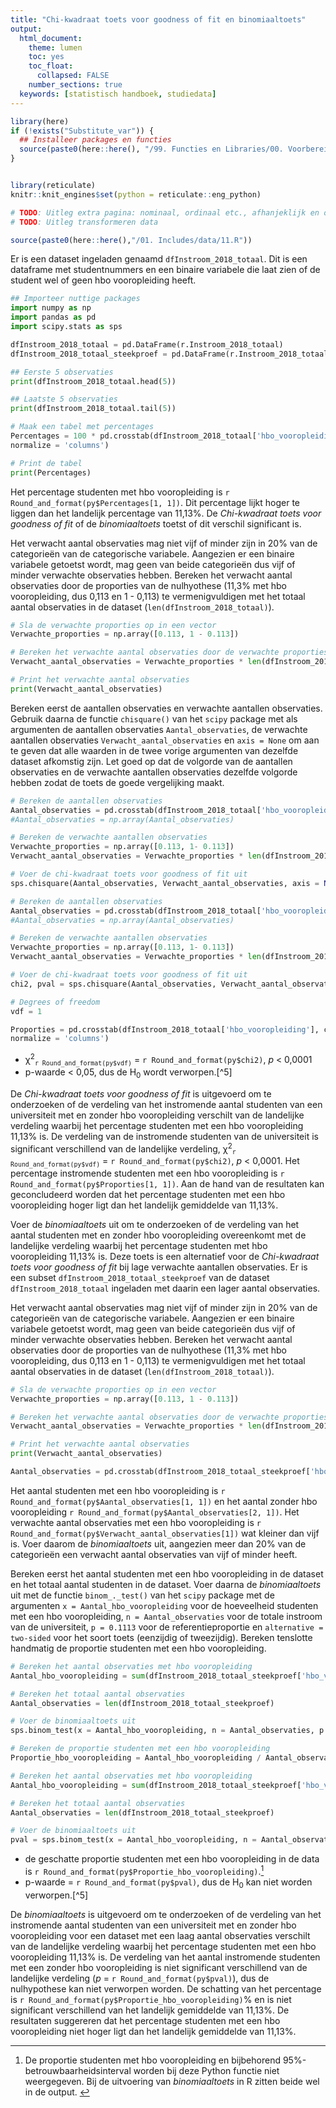 ```yaml
---
title: "Chi-kwadraat toets voor goodness of fit en binomiaaltoets"
output:
  html_document:
    theme: lumen
    toc: yes
    toc_float: 
      collapsed: FALSE 
    number_sections: true
  keywords: [statistisch handboek, studiedata]
---
```


<!-- ## CLOSEDBLOK: Functies.R -->
```r
library(here)
if (!exists("Substitute_var")) {
  ## Installeer packages en functies
  source(paste0(here::here(), "/99. Functies en Libraries/00. Voorbereidingen.R"), echo = FALSE)
}
```
<!-- ## /CLOSEDBLOK: Functies.R -->

<style>
`r htmltools::includeHTML(paste0(here::here(),"/01. Includes/css/Stylesheet_SHHO.css"))`
</style>

<!-- ## CLOSEDBLOK: Header.R -->
```r
```
<!-- ## /CLOSEDBLOK: Header.R -->

<!-- ## CLOSEDBLOK: Reticulate.py -->
```r
library(reticulate)
knitr::knit_engines$set(python = reticulate::eng_python)
```
<!-- ## /CLOSEDBLOK: Reticulate.py -->

<!-- ## OPENBLOK: Data-aanmaken.py -->
```r
# TODO: Uitleg extra pagina: nominaal, ordinaal etc., afhanjeklijk en onafhankelijk  
# TODO: Uitleg transformeren data 
```
```r
source(paste0(here::here(),"/01. Includes/data/11.R"))
```
<!-- ## /OPENBLOK: Data-aanmaken.py -->


<!-- ## TEKSTBLOK: Data-bekijken1.py -->
Er is een dataset ingeladen genaamd `dfInstroom_2018_totaal`. Dit is een dataframe met studentnummers en een binaire variabele die laat zien of de student wel of geen hbo vooropleiding heeft.
<!-- ## /TEKSTBLOK: Data-bekijken1.py -->

<!-- ## OPENBLOK: Data-bekijken2.py -->
```python
## Importeer nuttige packages
import numpy as np
import pandas as pd
import scipy.stats as sps
```
```python
dfInstroom_2018_totaal = pd.DataFrame(r.Instroom_2018_totaal)
dfInstroom_2018_totaal_steekproef = pd.DataFrame(r.Instroom_2018_totaal_steekproef)

```
```python
## Eerste 5 observaties
print(dfInstroom_2018_totaal.head(5))
```

```python
## Laatste 5 observaties
print(dfInstroom_2018_totaal.tail(5))
```
<!-- ## /OPENBLOK: Data-bekijken2.py -->

<!-- ## OPENBLOK: Data-bekijken3.py -->
```python
# Maak een tabel met percentages
Percentages = 100 * pd.crosstab(dfInstroom_2018_totaal['hbo_vooropleiding'], columns = 'count',
normalize = 'columns')

# Print de tabel
print(Percentages)
```
<!-- ## /OPENBLOK: Data-bekijken3.py -->

<!-- ## TEKSTBLOK: Data-bekijken4.py -->
Het percentage studenten met hbo vooropleiding is `r Round_and_format(py$Percentages[1, 1])`. Dit percentage lijkt hoger te liggen dan het landelijk percentage van 11,13%. De *Chi-kwadraat toets voor goodness of fit* of de *binomiaaltoets* toetst of dit verschil significant is.
<!-- ## /TEKSTBLOK: Data-bekijken4.py -->

<!-- ## TEKSTBLOK: Assumptie.py -->
Het verwacht aantal observaties mag niet vijf of minder zijn in 20% van de categorieën van de categorische variabele. Aangezien er een binaire variabele getoetst wordt, mag geen van beide categorieën dus vijf of minder verwachte observaties hebben. Bereken het verwacht aantal observaties door de proporties van de nulhyothese (11,3% met hbo vooropleiding, dus 0,113 en 1 - 0,113) te vermenigvuldigen met het totaal aantal observaties in de dataset (`len(dfInstroom_2018_totaal)`).
<!-- ## /TEKSTBLOK: Assumptie.py -->

<!-- ## OPENBLOK: Assumptie1.py -->
```python
# Sla de verwachte proporties op in een vector
Verwachte_proporties = np.array([0.113, 1 - 0.113])

# Bereken het verwachte aantal observaties door de verwachte proporties met het totaal aantal observaties te vermenigvuldigen
Verwacht_aantal_observaties = Verwachte_proporties * len(dfInstroom_2018_totaal)

# Print het verwachte aantal observaties
print(Verwacht_aantal_observaties)
```
<!-- ## /OPENBLOK: Assumptie1.py -->


<!-- ## TEKSTBLOK: Chi-kwadraat1.py -->
Bereken eerst de aantallen observaties en verwachte aantallen observaties. Gebruik daarna de functie `chisquare()` van het `scipy` package met als argumenten de aantallen observaties `Aantal_observaties`, de verwachte aantallen observaties `Verwacht_aantal_observaties` en `axis = None` om aan te geven dat alle waarden in de twee vorige argumenten van dezelfde dataset afkomstig zijn. Let goed op dat de volgorde van de aantallen observaties en de verwachte aantallen observaties dezelfde volgorde hebben zodat de toets de goede vergelijking maakt.
<!-- ## /TEKSTBLOK: Chi-kwadraat1.py -->

<!-- ## OPENBLOK: Chi-kwadraat2.py-->
```python
# Bereken de aantallen observaties
Aantal_observaties = pd.crosstab(dfInstroom_2018_totaal['hbo_vooropleiding'], columns = 'count')
#Aantal_observaties = np.array(Aantal_observaties)

# Bereken de verwachte aantallen observaties
Verwachte_proporties = np.array([0.113, 1- 0.113])
Verwacht_aantal_observaties = Verwachte_proporties * len(dfInstroom_2018_totaal)

# Voer de chi-kwadraat toets voor goodness of fit uit
sps.chisquare(Aantal_observaties, Verwacht_aantal_observaties, axis = None)

```

<!-- ## /OPENBLOK: Chi-kwadraat2.py-->

<!-- ## CLOSEDBLOK: Chi-kwadraat3.py-->
```python
# Bereken de aantallen observaties
Aantal_observaties = pd.crosstab(dfInstroom_2018_totaal['hbo_vooropleiding'], columns = 'count')
#Aantal_observaties = np.array(Aantal_observaties)

# Bereken de verwachte aantallen observaties
Verwachte_proporties = np.array([0.113, 1- 0.113])
Verwacht_aantal_observaties = Verwachte_proporties * len(dfInstroom_2018_totaal)

# Voer de chi-kwadraat toets voor goodness of fit uit
chi2, pval = sps.chisquare(Aantal_observaties, Verwacht_aantal_observaties, axis = None)

# Degrees of freedom
vdf = 1

Proporties = pd.crosstab(dfInstroom_2018_totaal['hbo_vooropleiding'], columns = 'count',
normalize = 'columns')

```
<!-- ## /CLOSEDBLOK: Chi-kwadraat3.py-->

<!-- ## TEKSTBLOK: Chi-kwadraat4.py-->
* &chi;^2^~`r Round_and_format(py$vdf)`~ = `r Round_and_format(py$chi2)`, *p* < 0,0001
* p-waarde < 0,05, dus de H~0~ wordt verworpen.[^5]

<!-- ## /TEKSTBLOK: Chi-kwadraat4.py-->

<!-- ## TEKSTBLOK: Chi-kwadraat5.py-->
De *Chi-kwadraat toets voor goodness of fit* is uitgevoerd om te onderzoeken of de verdeling van het instromende aantal studenten van een universiteit met en zonder hbo vooropleiding verschilt van de landelijke verdeling waarbij het percentage studenten met een hbo vooropleiding 11,13% is. De verdeling van de instromende studenten van de universiteit is significant verschillend van de landelijke verdeling, &chi;^2^~`r Round_and_format(py$vdf)`~ = `r Round_and_format(py$chi2)`, *p* < 0,0001. Het percentage instromende studenten met een hbo vooropleiding is `r Round_and_format(py$Proporties[1, 1])`. Aan de hand van de resultaten kan geconcludeerd worden dat het percentage studenten met een hbo vooropleiding hoger ligt dan het landelijk gemiddelde van 11,13%.

<!-- ## /TEKSTBLOK: Chi-kwadraat5.py-->

















<!-- ## TEKSTBLOK: Binomiaaltoets1.py -->
Voer de *binomiaaltoets*  uit om te onderzoeken of de verdeling van het aantal studenten met en zonder hbo vooropleiding overeenkomt met de landelijke verdeling waarbij het percentage studenten met hbo vooropleiding 11,13% is. Deze toets is een alternatief voor de *Chi-kwadraat toets voor goodness of fit* bij lage verwachte aantallen observaties. Er is een subset `dfInstroom_2018_totaal_steekproef` van de dataset `dfInstroom_2018_totaal` ingeladen met daarin een lager aantal observaties.

Het verwacht aantal observaties mag niet vijf of minder zijn in 20% van de categorieën van de categorische variabele. Aangezien er een binaire variabele getoetst wordt, mag geen van beide categorieën dus vijf of minder verwachte observaties hebben. Bereken het verwacht aantal observaties door de proporties van de nulhyothese (11,3% met hbo vooropleiding, dus 0,113 en 1 - 0,113) te vermenigvuldigen met het totaal aantal observaties in de dataset (`len(dfInstroom_2018_totaal)`).
<!-- ## /TEKSTBLOK: Binomiaaltoets1.py -->

<!-- ## OPENBLOK: Binomiaaltoets2.py -->
```python
# Sla de verwachte proporties op in een vector
Verwachte_proporties = np.array([0.113, 1 - 0.113])

# Bereken het verwachte aantal observaties door de verwachte proporties met het totaal aantal observaties te vermenigvuldigen
Verwacht_aantal_observaties = Verwachte_proporties * len(dfInstroom_2018_totaal_steekproef)

# Print het verwachte aantal observaties
print(Verwacht_aantal_observaties)
```
```python
Aantal_observaties = pd.crosstab(dfInstroom_2018_totaal_steekproef['hbo_vooropleiding'], columns = 'count')

```
<!-- ## /OPENBLOK: Binomiaaltoets2.py -->

<!-- ## TEKSTBLOK: Binomiaaltoets3.py -->
Het aantal studenten met een hbo vooropleiding is `r Round_and_format(py$Aantal_observaties[1, 1])` en het aantal zonder hbo vooropleiding `r Round_and_format(py$Aantal_observaties[2, 1])`. Het verwachte aantal observaties met een hbo vooropleiding is `r Round_and_format(py$Verwacht_aantal_observaties[1])` wat kleiner dan vijf is. Voer daarom de *binomiaaltoets* uit, aangezien meer dan 20% van de categorieën een verwacht aantal observaties van vijf of minder heeft.
<!-- ## /TEKSTBLOK: Binomiaaltoets3.py -->

<!-- ## TEKSTBLOK: Binomiaaltoets4.py -->
Bereken eerst het aantal studenten met een hbo vooropleiding in de dataset en het totaal aantal studenten in de dataset. Voer daarna de *binomiaaltoets* uit met de functie `binom_._test()` van het `scipy` package met de argumenten `x = Aantal_hbo_vooropleiding` voor de hoeveelheid studenten met een hbo vooropleiding, `n = Aantal_observaties` voor de totale instroom van de universiteit, `p = 0.1113` voor de referentieproportie en  `alternative = two-sided` voor het soort toets (eenzijdig of tweezijdig). Bereken tenslotte handmatig de proportie studenten met een hbo vooropleiding.
<!-- ## /TEKSTBLOK: Binomiaaltoets4.py -->


<!-- ## OPENBLOK: Binomiaaltoets5.py -->
```python
# Bereken het aantal observaties met hbo vooropleiding
Aantal_hbo_vooropleiding = sum(dfInstroom_2018_totaal_steekproef['hbo_vooropleiding'] == 'ja')

# Bereken het totaal aantal observaties
Aantal_observaties = len(dfInstroom_2018_totaal_steekproef)

# Voer de binomiaaltoets uit
sps.binom_test(x = Aantal_hbo_vooropleiding, n = Aantal_observaties, p = 0.113, alternative = 'two-sided')

# Bereken de proportie studenten met een hbo vooropleiding
Proportie_hbo_vooropleiding = Aantal_hbo_vooropleiding / Aantal_observaties
```
<!-- ## /OPENBLOK: Binomiaaltoets5.py -->

<!-- ## CLOSEDBLOK: Binomiaaltoets6.py -->
```python
# Bereken het aantal observaties met hbo vooropleiding
Aantal_hbo_vooropleiding = sum(dfInstroom_2018_totaal_steekproef['hbo_vooropleiding'] == 'ja')

# Bereken het totaal aantal observaties
Aantal_observaties = len(dfInstroom_2018_totaal_steekproef)

# Voer de binomiaaltoets uit
pval = sps.binom_test(x = Aantal_hbo_vooropleiding, n = Aantal_observaties, p = 0.113, alternative = 'two-sided')

```
<!-- ## /CLOSEDBLOK: Binomiaaltoets6.py -->

<!-- ## TEKSTBLOK: Binomiaaltoets7.py-->
* de geschatte proportie studenten met een hbo vooropleiding in de data is `r Round_and_format(py$Proportie_hbo_vooropleiding)`.[^8]
* p-waarde = `r Round_and_format(py$pval)`, dus de H~0~ kan niet worden verworpen.[^5]  

<!-- ## /TEKSTBLOK: Binomiaaltoets7.py-->

<!-- ## TEKSTBLOK: Binomiaaltoets8.py-->
De *binomiaaltoets* is uitgevoerd om te onderzoeken of de verdeling van het instromende aantal studenten van een universiteit met en zonder hbo vooropleiding voor een dataset met een laag aantal observaties verschilt van de landelijke verdeling waarbij het percentage studenten met een hbo vooropleiding 11,13% is. De verdeling van het aantal instromende studenten met een zonder hbo vooropleiding is niet significant verschillend van de landelijke verdeling (*p* = `r Round_and_format(py$pval)`), dus de nulhypothese kan niet verworpen worden. De schatting van het percentage is `r Round_and_format(py$Proportie_hbo_vooropleiding)`% en is niet significant verschillend van het landelijk gemiddelde van 11,13%. De resultaten suggereren dat het percentage studenten met een hbo vooropleiding niet hoger ligt dan het landelijk gemiddelde van 11,13%.

<!-- ## /TEKSTBLOK: Binomiaaltoets8.py-->
















<!-- ## TEKSTBLOK: Extra-Bron.py -->
[^8]: De proportie studenten met hbo vooropleiding en bijbehorend 95%-betrouwbaarheidsinterval worden bij deze Python functie niet weergegeven. Bij de uitvoering van *binomiaaltoets* in R zitten beide wel in de output.
<!-- ## /TEKSTBLOK: Extra-Bron.py -->






